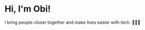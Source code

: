 # Hi, I'm Obi!

I bring people closer together and make lives easier with tech. 👨🏾‍💻

<!-- [(Resume)](https://obimarmalade.notion.site/Obi-Anokwuru-d5af6bc044f24d148e8818528fb9a271) -->
